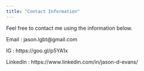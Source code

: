 ```yaml
---
title: "Contact Information"
---
```


Feel free to contact me using the information below.

Email : jason.lgbt@gmail.com

IG : https://goo.gl/p5YA1x

LinkedIn : https://www.linkedin.com/in/jason-d-evans/



